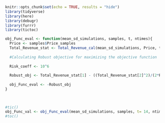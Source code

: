 ```r
knitr::opts_chunk$set(echo = TRUE, results = "hide")
library(tidyverse)
library(here)
library(debugr)
library(furrr)
library(tictoc)
```


```r

obj_Func_eval <- function(mean_sd_simulations, samples, t, ntimes){
  Price <- samples$Price_samples
  Total_Revenue_stat <- Total_Revenue_cal(mean_sd_simulations, Price, t, ntimes)
  
  #Calculating Robust objective for maximizing the objective function
  
  Risk_coeff <- 10^6
  
  Robust_obj <- Total_Revenue_stat[1] - ((Total_Revenue_stat[2]^2)/(2*Risk_coeff))
  
  obj_Func_eval <- -Robust_obj
}
  
  
```
```r
#tic()
obj_Func_val <- obj_Func_eval(mean_sd_simulations, samples, t= 14, ntimes)
#toc()
```